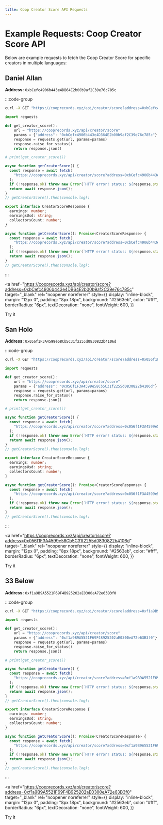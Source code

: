 ```yaml
---
title: Coop Creator Score API Requests
---
```


# Example Requests: Coop Creator Score API

Below are example requests to fetch the Coop Creator Score for specific creators in multiple languages:

## Daniel Allan

**Address:** `0xbCefc4906b443e4DB64E2b00b9af2C39e76c785c`

:::code-group

```bash [cURL]
curl -X GET "https://cooprecords.xyz/api/creator/score?address=0xbCefc4906b443e4DB64E2b00b9af2C39e76c785c"
```

```python [Python]
import requests

def get_creator_score():
    url = "https://cooprecords.xyz/api/creator/score"
    params = {"address": "0xbCefc4906b443e4DB64E2b00b9af2C39e76c785c"}
    response = requests.get(url, params=params)
    response.raise_for_status()
    return response.json()

# print(get_creator_score())
```

```javascript [JavaScript]
async function getCreatorScore() {
  const response = await fetch(
    "https://cooprecords.xyz/api/creator/score?address=0xbCefc4906b443e4DB64E2b00b9af2C39e76c785c"
  );
  if (!response.ok) throw new Error(`HTTP error! status: ${response.status}`);
  return await response.json();
}
// getCreatorScore().then(console.log);
```

```typescript [TypeScript]
export interface CreatorScoreResponse {
  earnings: number;
  earningsUsd: string;
  collectorsCount: number;
}

async function getCreatorScore(): Promise<CreatorScoreResponse> {
  const response = await fetch(
    "https://cooprecords.xyz/api/creator/score?address=0xbCefc4906b443e4DB64E2b00b9af2C39e76c785c"
  );
  if (!response.ok) throw new Error(`HTTP error! status: ${response.status}`);
  return await response.json();
}
// getCreatorScore().then(console.log);
```

:::

<a
  href="https://cooprecords.xyz/api/creator/score?address=0xbCefc4906b443e4DB64E2b00b9af2C39e76c785c"
  target="_blank"
  rel="noopener noreferrer"
  style={{
    display: "inline-block",
    margin: "12px 0",
    padding: "8px 18px",
    background: "#2563eb",
    color: "#fff",
    borderRadius: "6px",
    textDecoration: "none",
    fontWeight: 600,
  }}
>
  Try it
</a>

## San Holo

**Address:** `0x056f1F3A4599e58Cb5C31f2255d0830822b4106d`

:::code-group

```bash [cURL]
curl -X GET "https://cooprecords.xyz/api/creator/score?address=0x056f1F3A4599e58Cb5C31f2255d0830822b4106d"
```

```python [Python]
import requests

def get_creator_score():
    url = "https://cooprecords.xyz/api/creator/score"
    params = {"address": "0x056f1F3A4599e58Cb5C31f2255d0830822b4106d"}
    response = requests.get(url, params=params)
    response.raise_for_status()
    return response.json()

# print(get_creator_score())
```

```javascript [JavaScript]
async function getCreatorScore() {
  const response = await fetch(
    "https://cooprecords.xyz/api/creator/score?address=0x056f1F3A4599e58Cb5C31f2255d0830822b4106d"
  );
  if (!response.ok) throw new Error(`HTTP error! status: ${response.status}`);
  return await response.json();
}
// getCreatorScore().then(console.log);
```

```typescript [TypeScript]
export interface CreatorScoreResponse {
  earnings: number;
  earningsUsd: string;
  collectorsCount: number;
}

async function getCreatorScore(): Promise<CreatorScoreResponse> {
  const response = await fetch(
    "https://cooprecords.xyz/api/creator/score?address=0x056f1F3A4599e58Cb5C31f2255d0830822b4106d"
  );
  if (!response.ok) throw new Error(`HTTP error! status: ${response.status}`);
  return await response.json();
}
// getCreatorScore().then(console.log);
```

:::

<a
  href="https://cooprecords.xyz/api/creator/score?address=0x056f1F3A4599e58Cb5C31f2255d0830822b4106d"
  target="_blank"
  rel="noopener noreferrer"
  style={{
    display: "inline-block",
    margin: "12px 0",
    padding: "8px 18px",
    background: "#2563eb",
    color: "#fff",
    borderRadius: "6px",
    textDecoration: "none",
    fontWeight: 600,
  }}
>
  Try it
</a>

## 33 Below

**Address:** `0xf1a9B9A5521F69F4B925202aE0300eA72e63B3f0`

:::code-group

```bash [cURL]
curl -X GET "https://cooprecords.xyz/api/creator/score?address=0xf1a9B9A5521F69F4B925202aE0300eA72e63B3f0"
```

```python [Python]
import requests

def get_creator_score():
    url = "https://cooprecords.xyz/api/creator/score"
    params = {"address": "0xf1a9B9A5521F69F4B925202aE0300eA72e63B3f0"}
    response = requests.get(url, params=params)
    response.raise_for_status()
    return response.json()

# print(get_creator_score())
```

```javascript [JavaScript]
async function getCreatorScore() {
  const response = await fetch(
    "https://cooprecords.xyz/api/creator/score?address=0xf1a9B9A5521F69F4B925202aE0300eA72e63B3f0"
  );
  if (!response.ok) throw new Error(`HTTP error! status: ${response.status}`);
  return await response.json();
}
// getCreatorScore().then(console.log);
```

```typescript [TypeScript]
export interface CreatorScoreResponse {
  earnings: number;
  earningsUsd: string;
  collectorsCount: number;
}

async function getCreatorScore(): Promise<CreatorScoreResponse> {
  const response = await fetch(
    "https://cooprecords.xyz/api/creator/score?address=0xf1a9B9A5521F69F4B925202aE0300eA72e63B3f0"
  );
  if (!response.ok) throw new Error(`HTTP error! status: ${response.status}`);
  return await response.json();
}
// getCreatorScore().then(console.log);
```

:::

<a
  href="https://cooprecords.xyz/api/creator/score?address=0xf1a9B9A5521F69F4B925202aE0300eA72e63B3f0"
  target="_blank"
  rel="noopener noreferrer"
  style={{
    display: "inline-block",
    margin: "12px 0",
    padding: "8px 18px",
    background: "#2563eb",
    color: "#fff",
    borderRadius: "6px",
    textDecoration: "none",
    fontWeight: 600,
  }}
>
  Try it
</a>
